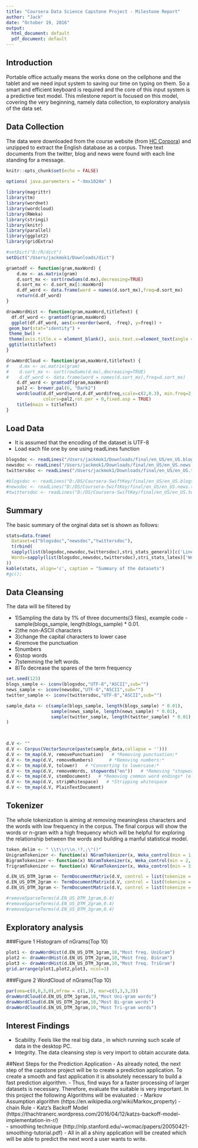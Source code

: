 ```yaml
---
title: "Coursera Data Science Capstone Project - Milestone Report"
author: "Jack"
date: "October 19, 2016"
output:
  html_document: default
  pdf_document: default
---
```


## Introduction

Portable office actually means the works done on the cellphone and the tablet and we need input system to saving our time on typing on them. So a smart and efficient keyboard is required and the core of this input system is a predictive text model. This milestone report is focused on this model, covering the very beginning, namely data collection, to exploratory analysis of the data set.

## Data Collection

The data were downloaded from the course website (from [HC Corpora](http://www.corpora.heliohost.org)) and unzipped to extract the English database as a corpus. Three text documents from the twitter, blog and news were found with each line standing for a message.

```r
knitr::opts_chunk$set(echo = FALSE)

options( java.parameters = "-Xmx1024m" )
 
library(magrittr)
library(tm) 
library(wordnet)
library(wordcloud)
library(RWeka)
library(stringi)
library(knitr)
library(parallel)
library(ggplot2)
library(gridExtra)

#setDict("D:/R/dict")
setDict("/Users/jackmok1/Downloads/dict")

gramtodf <- function(gram,maxWord) {
    d.mx <- as.matrix(gram)
    d.sort_mx <- sort(rowSums(d.mx),decreasing=TRUE)
    d.sort_mx <- d.sort_mx[1:maxWord]
    d.df_word <- data.frame(word = names(d.sort_mx),freq=d.sort_mx)
    return(d.df_word)
}

drawWordHist <- function(gram,maxWord,titleText) {
  df.df_word <- gramtodf(gram,maxWord)
  ggplot(df.df_word, aes(x=reorder(word, -freq), y=freq)) +
 geom_bar(stat="identity") +
 theme_bw() +
 theme(axis.title.x = element_blank(), axis.text.x=element_text(angle = -90, hjust = 0)) +
 ggtitle(titleText)
}

drawWordCloud <- function(gram,maxWord,titleText) {
#    d.mx <- as.matrix(gram)
#    d.sort_mx <- sort(rowSums(d.mx),decreasing=TRUE)
#    d.df_word <- data.frame(word = names(d.sort_mx),freq=d.sort_mx)
    d.df_word <- gramtodf(gram,maxWord)
    pal2 <- brewer.pal(6, "Dark2")
    wordcloud(d.df_word$word,d.df_word$freq,scale=c(2,0.3), min.freq=2,max.words=maxWord, random.order=FALSE,
              colors=pal2,rot.per = 0,fixed.asp = TRUE)
    title(main = titleText)
}

```
## Load Data 
- It is assumed that the encoding of the dataset is UTF-8
- Load each file one by one using readLines function

```r

blogsdoc <- readLines("/Users/jackmok1/Downloads/final/en_US/en_US.blogs.txt", encoding = "UTF-8",skipNul = TRUE)
newsdoc <- readLines("/Users/jackmok1/Downloads/final/en_US/en_US.news.txt", encoding = "UTF-8",skipNul = TRUE)
twittersdoc <- readLines("/Users/jackmok1/Downloads/final/en_US/en_US.twitter.txt", encoding = "UTF-8",skipNul = TRUE)

#blogsdoc <- readLines("D:/DS/Coursera-SwiftKey/final/en_US/en_US.blogs.txt", encoding = "UTF-8",skipNul = TRUE)
#newsdoc <- readLines("D:/DS/Coursera-SwiftKey/final/en_US/en_US.news.txt", encoding = "UTF-8",skipNul = TRUE)
#twittersdoc <- readLines("D:/DS/Coursera-SwiftKey/final/en_US/en_US.twitter.txt", encoding = "UTF-8",skipNul = TRUE)

```
## Summary 
The basic summary of the orginal data set is shown as follows:

```r
stats=data.frame(
  Dataset=c("blogsdoc","newsdoc","twittersdoc"),      
  t(rbind(
  sapply(list(blogsdoc,newsdoc,twittersdoc),stri_stats_general)[c('Lines','Chars'),],
  Words=sapply(list(blogsdoc,newsdoc,twittersdoc),stri_stats_latex)['Words',])
))
kable(stats, align='c', caption = "Summary of the datasets")
#gc();

```

## Data Cleansing 
The data will be filtered by

- 1)Sampling the data by 1% of three documents(3 files), example code -sample(blogs_sample, length(blogs_sample) * 0.01.
- 2)the non-ASCII characters
- 3)change the capital characters to lower case
- 4)remove the punctuation
- 5)numbers 
- 6)stop words
- 7)stemming the left words. 
- 8)To decrease the spares of the term frequency


```r
set.seed(123)
blogs_sample <- iconv(blogsdoc,"UTF-8","ASCII",sub="")
news_sample <- iconv(newsdoc,"UTF-8","ASCII",sub="")
twitter_sample <- iconv(twittersdoc,"UTF-8","ASCII",sub="")

sample_data <- c(sample(blogs_sample, length(blogs_sample) * 0.01),
                 sample(news_sample, length(news_sample) * 0.01),
                 sample(twitter_sample, length(twitter_sample) * 0.01)
)


                 
d.V <- ""
d.V <- Corpus(VectorSource(paste(sample_data,collapse = '')))
d.V <- tm_map(d.V, removePunctuation)   # *Removing punctuation:*    
d.V <- tm_map(d.V, removeNumbers)      # *Removing numbers:*    
d.V <- tm_map(d.V, tolower)   # *Converting to lowercase:*    
d.V <- tm_map(d.V, removeWords, stopwords("en"))   # *Removing "stopwords" 
d.V <- tm_map(d.V, stemDocument)   # *Removing common word endings* (e.g., "ing", "es")   
d.V <- tm_map(d.V, stripWhitespace)   # *Stripping whitespace   
d.V <- tm_map(d.V, PlainTextDocument)   


```

## Tokenizer

The whole tokenization is aiming at removing meaningless characters and the words with low frequency in the corpus. The final corpus will show the words  or n-gram with a high frequency which will be helpful for exploring the relationship between the words and building a manful statistical model.

```r
token_delim <- " \\t\\r\\n.!?,;\"()"
UnigramTokenizer <- function(x) NGramTokenizer(x, Weka_control(min = 1, max = 1,delimiter=token_delim))
BigramTokenizer <- function(x) NGramTokenizer(x, Weka_control(min = 2, max = 2,delimiter=token_delim))
TrigramTokenizer <- function(x) NGramTokenizer(x, Weka_control(min = 3, max = 3,delimiter=token_delim))

d.EN_US_DTM_1gram <- TermDocumentMatrix(d.V, control = list(tokenize = UnigramTokenizer))
d.EN_US_DTM_2gram <- TermDocumentMatrix(d.V, control = list(tokenize = BigramTokenizer))
d.EN_US_DTM_3gram <- TermDocumentMatrix(d.V, control = list(tokenize = TrigramTokenizer))

#removeSparseTerms(d.EN_US_DTM_1gram,0.4)
#removeSparseTerms(d.EN_US_DTM_2gram,0.4)
#removeSparseTerms(d.EN_US_DTM_3gram,0.4)
```

## Exploratory analysis 

###Figure 1 Histogram of nGrams(Top 10)
```r

plot1 <- drawWordHist(d.EN_US_DTM_1gram,10,"Most freq. UniGram")
plot2 <- drawWordHist(d.EN_US_DTM_2gram,10,"Most freq. BiGram")
plot3 <- drawWordHist(d.EN_US_DTM_3gram,10,"Most freq. TriGram")
grid.arrange(plot1,plot2,plot3, ncol=3)
```

###Figure 2 WordCloud of nGrams(Top 10)
```r
par(oma=c(0,0,3,0),mfrow = c(1,3), mar=c(3,3,3,3))
drawWordCloud(d.EN_US_DTM_1gram,10,"Most Uni-gram words")
drawWordCloud(d.EN_US_DTM_2gram,10,"Most Bi-gram words")
drawWordCloud(d.EN_US_DTM_3gram,10,"Most Tri-gram words")

```

## Interest Findings
- Scability. Feels like the real big data , in which running such scale of data in the desktop PC.
- Integrity. The data cleansing step is very import to obtain accurate data.

##Next Steps for the Prediction Application
- As already noted, the next step of the capstone project will be to create a prediction application. To create a smooth and fast application it is absolutely necessary to build a fast prediction algorithm. 
- Thus, find ways for a faster processing of larger datasets is necessary. Therefore, evaluate the suitable is very important.  In this project the following Algorithms will be evaluated :
- Markov Assumption algorithm  (https://en.wikipedia.org/wiki/Markov_property)
- chain Rule
- Katz’s Backoff Model (https://thachtranerc.wordpress.com/2016/04/12/katzs-backoff-model-implementation-in-r/)  
- smoothing technique (http://nlp.stanford.edu/~wcmac/papers/20050421-smoothing-tutorial.pdf) 
- All in all a shiny application will be created which will be able to predict the next word a user wants to write.
